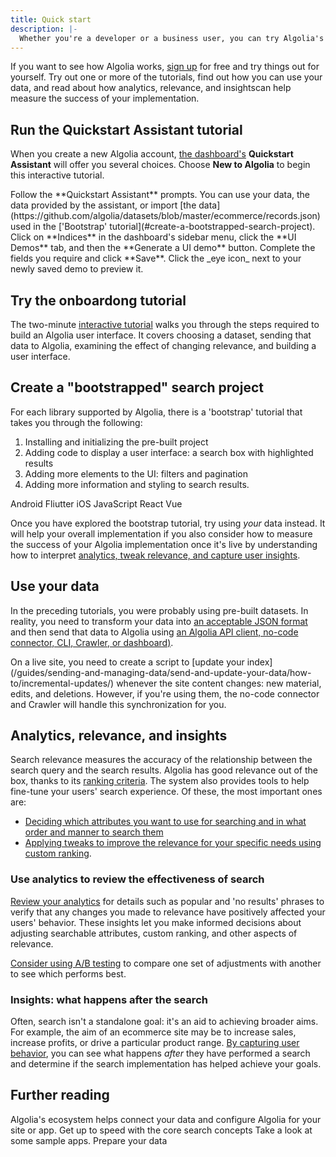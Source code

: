 ```yaml
---
title: Quick start
description: |-
  Whether you're a developer or a business user, you can try Algolia's Search and Discovery products for yourself.
---
```


If you want to see how Algolia works, [sign up](https://dashboard.algolia.com/users/sign_up) for free and try things out for yourself.
Try out one or more of the tutorials, find out how you can use your data, and read about how analytics, relevance, and insightscan help measure the success of your implementation.


## Run the Quickstart Assistant tutorial

When you create a new Algolia account, [the dashboard's](https://dashboard.algolia.com/) **Quickstart Assistant** will offer you several choices.
Choose **New to Algolia** to begin this interactive tutorial.

<Steps>
    <Step title="Data options">
        Follow the **Quickstart Assistant** prompts.
        You can use your data, the data provided by the assistant, or import [the data](https://github.com/algolia/datasets/blob/master/ecommerce/records.json) used in the ['Bootstrap' tutorial](#create-a-bootstrapped-search-project).
    </Step>
    <Step title="Create demo">
        Click on **Indices** in the dashboard's sidebar menu, click the **UI Demos** tab, and then the **Generate a UI demo** button.
    </Step>
    <Step title="Customize">
       Complete the fields you require and click **Save**.
    </Step>
    <Step title="Preview demo">
      Click the _eye icon_ next to your newly saved demo to preview it.
    </Step>
</Steps>

## Try the onboardong tutorial

The two-minute [interactive tutorial](https://www.algolia.com/doc/onboarding/) walks you through the steps required to build an Algolia user interface.
It covers choosing a dataset, sending that data to Algolia, examining the effect of changing relevance, and building a user interface.

## Create a "bootstrapped" search project

For each library supported by Algolia, there is a 'bootstrap' tutorial that takes you through the following:

1. Installing and initializing the pre-built project
1. Adding code to display a user interface: a search box with highlighted results
1. Adding more elements to the UI: filters and pagination
1. Adding more information and styling to search results.

<CardGroup cols={2}>
  <Card title="Guide" icon="book" href="https://www.algolia.com/doc/guides/building-search-ui/getting-started/android/" horizontal="true">
    Android
  </Card>
  <Card title="Guide" icon="book" href="https://www.algolia.com/doc/guides/building-search-ui/getting-started/flutter/" horizontal="true">
    Fliutter
  </Card>
  <Card title="Guide" icon="book" href="https://www.algolia.com/doc/guides/building-search-ui/getting-started/ios/" horizontal="true">
    iOS
  </Card>
  <Card title="Guide" icon="book" href="https://www.algolia.com/doc/guides/building-search-ui/getting-started/js/" horizontal="true">
    JavaScript
  </Card>
  <Card title="Guide" icon="book" href="https://www.algolia.com/doc/guides/building-search-ui/getting-started/react/" horizontal="true">
    React
  </Card>
  <Card title="Guide" icon="book" href="https://www.algolia.com/doc/guides/building-search-ui/getting-started/vue/" horizontal="true">
    Vue
  </Card>
</CardGroup>

Once you have explored the bootstrap tutorial, try using _your_ data instead.
It will help your overall implementation if you also consider how to measure the success of your Algolia implementation once it's live by understanding how to interpret [analytics, tweak relevance, and capture user insights](#analytics-relevance-and-insights).

## Use your data

In the preceding tutorials, you were probably using pre-built datasets. In reality, you need to transform your data into [an acceptable JSON format](/doc/guides/sending-and-managing-data/prepare-your-data/#algolia-records) and then send that data to Algolia using [an Algolia API client, no-code connector, CLI, Crawler, or dashboard)](/doc/guides/sending-and-managing-data/send-and-update-your-data/).

<Note>
    On a live site, you need to create a script to [update your index](/guides/sending-and-managing-data/send-and-update-your-data/how-to/incremental-updates/) whenever the site content changes: new material, edits, and deletions.
    However, if you're using them, the no-code connector and Crawler will handle this synchronization for you.
</Note>

## Analytics, relevance, and insights

Search relevance measures the accuracy of the relationship between the search query and the search results. Algolia has good relevance out of the box, thanks to its [ranking criteria](/doc/guides/managing-results/relevance-overview/in-depth/ranking-criteria/). The system also provides tools to help fine-tune your users' search experience. Of these, the most important ones are:

- [Deciding which attributes you want to use for searching and in what order and manner to search them](/guides/managing-results/must-do/searchable-attributes/searchable-attributes/)
- [Applying tweaks to improve the relevance for your specific needs using custom ranking](/guides/managing-results/must-do/custom-ranking/).

### Use analytics to review the effectiveness of search

[Review your analytics](https://www.algolia.com/doc/guides/search-analytics/overview/) for details such as popular and 'no results' phrases to verify that any changes you made to relevance have positively affected your users' behavior.
These insights let you make informed decisions about adjusting searchable attributes, custom ranking, and other aspects of relevance.

[Consider using A/B testing](https://www.algolia.com/doc/guides/ab-testing/what-is-ab-testing/) to compare one set of adjustments with another to see which performs best.

### Insights: what happens after the search

Often, search isn't a standalone goal: it's an aid to achieving broader aims.
For example, the aim of an ecommerce site may be to increase sales, increase profits, or drive a particular product range.
[By capturing user behavior](/guides/send-events/get-started/), you can see what happens _after_ they have performed a search and determine if the search implementation has helped achieve your goals.

## Further reading

<CardGroup cols={2}>
  <Card title="Guide" icon="book" href="/guides/getting-started/ecosystem/" horizontal="true">
    Algolia's ecosystem helps connect your data and configure Algolia for your site or app.
  </Card>
  <Card title="Algolia Academy" icon="photo-film" href="https://academy.algolia.com/" horizontal="true">
    Get up to speed with the core search concepts
  </Card>
  <Card title="Code Exchange" icon="globe-pointer" href="https://www.algolia.com/developers/code-exchange/" horizontal="true">
    Take a look at some sample apps.
  </Card>
  <Card title="Guide" icon="book" href="/guides/sending-and-managing-data/prepare-your-data/" horizontal="true">
    Prepare your data
  </Card>
</CardGroup>